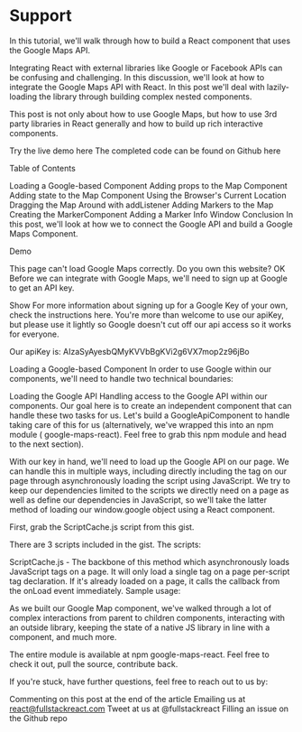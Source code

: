 # Support

In this tutorial, we'll walk through how to build a React component that uses the Google Maps API.

Integrating React with external libraries like Google or Facebook APIs can be confusing and challenging. In this discussion, we'll look at how to integrate the Google Maps API with React. In this post we'll deal with lazily-loading the library through building complex nested components.

This post is not only about how to use Google Maps, but how to use 3rd party libraries in React generally and how to build up rich interactive components.

Try the live demo here
The completed code can be found on Github here


Table of Contents

Loading a Google-based Component
Adding props to the Map Component
Adding state to the Map Component
Using the Browser's Current Location
Dragging the Map Around with addListener
Adding Markers to the Map
Creating the MarkerComponent
Adding a Marker Info Window
Conclusion
In this post, we'll look at how we to connect the Google API and build a Google Maps Component.

Demo

This page can't load Google Maps correctly.
Do you own this website?	OK
Before we can integrate with Google Maps, we'll need to sign up at Google to get an API key.

Show For more information about signing up for a Google Key of your own, check the instructions here.
You're more than welcome to use our apiKey, but please use it lightly so Google doesn't cut off our api access so it works for everyone.

Our apiKey is: AIzaSyAyesbQMyKVVbBgKVi2g6VX7mop2z96jBo

Loading a Google-based Component
In order to use Google within our components, we'll need to handle two technical boundaries:

Loading the Google API
Handling access to the Google API within our components.
Our goal here is to create an independent component that can handle these two tasks for us. Let's build a GoogleApiComponent to handle taking care of this for us (alternatively, we've wrapped this into an npm module ( google-maps-react). Feel free to grab this npm module and head to the next section).

With our key in hand, we'll need to load up the Google API on our page. We can handle this in multiple ways, including directly including the  tag on our page through asynchronously loading the script using JavaScript. We try to keep our dependencies limited to the scripts we directly need on a page as well as define our dependencies in JavaScript, so we'll take the latter method of loading our window.google object using a React component.

First, grab the ScriptCache.js script from this gist.

There are 3 scripts included in the gist. The scripts:

ScriptCache.js - The backbone of this method which asynchronously loads JavaScript  tags on a page. It will only load a single  tag on a page per-script tag declaration. If it's already loaded on a page, it calls the callback from the onLoad event immediately.
Sample usage:


As we built our Google Map component, we've walked through a lot of complex interactions from parent to children components, interacting with an outside library, keeping the state of a native JS library in line with a component, and much more.

The entire module is available at npm google-maps-react. Feel free to check it out, pull the source, contribute back.

If you're stuck, have further questions, feel free to reach out to us by:

Commenting on this post at the end of the article
Emailing us at react@fullstackreact.com
Tweet at us at @fullstackreact
Filling an issue on the Github repo